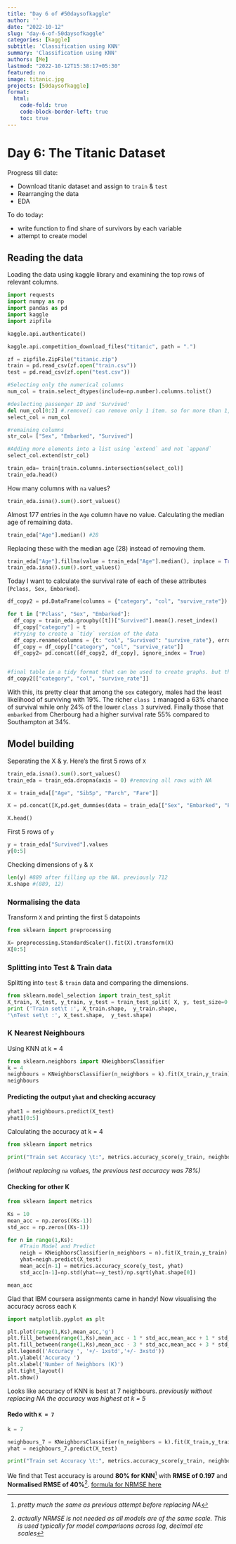 ```yaml
---
title: "Day 6 of #50daysofkaggle"
author: ''
date: "2022-10-12"
slug: "day-6-of-50daysofkaggle"
categories: [kaggle]
subtitle: 'Classification using KNN'
summary: 'Classification using KNN'
authors: [Me]
lastmod: "2022-10-12T15:38:17+05:30"
featured: no
image: titanic.jpg
projects: [50daysofkaggle]
format:
  html:
    code-fold: true
    code-block-border-left: true
    toc: true
---
```


# Day 6: The Titanic Dataset

Progress till date:

-   Download titanic dataset and assign to `train` & `test`
-   Rearranging the data
-   EDA

To do today:

-   write function to find share of survivors by each variable
-   attempt to create model

## Reading the data

Loading the data using kaggle library and examining the top rows of relevant columns.

```python
import requests
import numpy as np
import pandas as pd
import kaggle 
import zipfile 

kaggle.api.authenticate()

kaggle.api.competition_download_files("titanic", path = ".")

zf = zipfile.ZipFile("titanic.zip")
train = pd.read_csv(zf.open("train.csv"))
test = pd.read_csv(zf.open("test.csv"))

#Selecting only the numerical columns
num_col = train.select_dtypes(include=np.number).columns.tolist()

#deslecting passenger ID and 'Survived' 
del num_col[0:2] #.remove() can remove only 1 item. so for more than 1, use for loop 
select_col = num_col

#remaining columns
str_col= ["Sex", "Embarked", "Survived"]

#Adding more elements into a list using `extend` and not `append`
select_col.extend(str_col)

train_eda= train[train.columns.intersection(select_col)]
train_eda.head()
```

How many columns with `na` values?

```python
train_eda.isna().sum().sort_values()
```

Almost 177 entries in the `Age` column have no value. Calculating the median age of remaining data.

```python
train_eda["Age"].median() #28
```

Replacing these with the median age (28) instead of removing them.

```python
train_eda["Age"].fillna(value = train_eda["Age"].median(), inplace = True)
train_eda.isna().sum().sort_values()
```

Today I want to calculate the survival rate of each of these attributes (`Pclass, Sex, Embarked`).

```python

df_copy2 = pd.DataFrame(columns = {"category", "col", "survive_rate"})

for t in ["Pclass", "Sex", "Embarked"]:
  df_copy = train_eda.groupby([t])["Survived"].mean().reset_index()
  df_copy["category"] = t
  #trying to create a `tidy` version of the data 
  df_copy.rename(columns = {t: "col", "Survived": "survive_rate"}, errors = "raise", inplace = True)
  df_copy = df_copy[["category", "col", "survive_rate"]]
  df_copy2= pd.concat([df_copy2, df_copy], ignore_index = True)


#final table in a tidy format that can be used to create graphs. but that i'm keeping for later
df_copy2[["category", "col", "survive_rate"]]
```

With this, its pretty clear that among the `sex` category, males had the least likelihood of surviving with 19%. The richer `class 1` managed a 63% chance of survival while only 24% of the lower `class 3` survived. Finally those that `embarked` from Cherbourg had a higher survival rate 55% compared to Southampton at 34%.

## Model building

Seperating the X & y. Here's the first 5 rows of `X`

```python

train_eda.isna().sum().sort_values()
train_eda = train_eda.dropna(axis = 0) #removing all rows with NA

X = train_eda[["Age", "SibSp", "Parch", "Fare"]]

X = pd.concat([X,pd.get_dummies(data = train_eda[["Sex", "Embarked", "Pclass"]], columns = ["Sex", "Embarked", "Pclass"])], axis = 1)

X.head()
```

First 5 rows of `y`

```python

y = train_eda["Survived"].values
y[0:5]
```

Checking dimensions of `y` & `X`

```python

len(y) #889 after filling up the NA. previously 712
X.shape #(889, 12)
```

### Normalising the data

Transform `X` and printing the first 5 datapoints

```python
from sklearn import preprocessing

X= preprocessing.StandardScaler().fit(X).transform(X)
X[0:5]
```

### Splitting into Test & Train data

Splitting into `test` & `train` data and comparing the dimensions.

```python

from sklearn.model_selection import train_test_split
X_train, X_test, y_train, y_test = train_test_split( X, y, test_size=0.2, random_state=4)
print ('Train set\t :', X_train.shape,  y_train.shape,
'\nTest set\t :', X_test.shape,  y_test.shape)


```

### K Nearest Neighbours

Using KNN at k = 4

```python

from sklearn.neighbors import KNeighborsClassifier
k = 4
neighbours = KNeighborsClassifier(n_neighbors = k).fit(X_train,y_train)
neighbours
```

#### Predicting the output `yhat` and checking accuracy

```python

yhat1 = neighbours.predict(X_test)
yhat1[0:5]
```

Calculating the accuracy at k = 4

```python
from sklearn import metrics

print("Train set Accuracy \t:", metrics.accuracy_score(y_train, neighbours.predict(X_train)), "\nTest set Accuracy \t:", metrics.accuracy_score(y_test, yhat1))

```

*(without replacing `na` values, the previous test accuracy was 78%)*

#### Checking for other K

```python
from sklearn import metrics

Ks = 10
mean_acc = np.zeros((Ks-1))
std_acc = np.zeros((Ks-1))

for n in range(1,Ks):
    #Train Model and Predict  
    neigh = KNeighborsClassifier(n_neighbors = n).fit(X_train,y_train)
    yhat=neigh.predict(X_test)
    mean_acc[n-1] = metrics.accuracy_score(y_test, yhat)
    std_acc[n-1]=np.std(yhat==y_test)/np.sqrt(yhat.shape[0])

mean_acc
```

Glad that IBM coursera assignments came in handy! Now visualising the accuracy across each `K`

```python
import matplotlib.pyplot as plt

plt.plot(range(1,Ks),mean_acc,'g')
plt.fill_between(range(1,Ks),mean_acc - 1 * std_acc,mean_acc + 1 * std_acc, alpha=0.10)
plt.fill_between(range(1,Ks),mean_acc - 3 * std_acc,mean_acc + 3 * std_acc, alpha=0.10,color="green")
plt.legend(('Accuracy ', '+/- 1xstd','+/- 3xstd'))
plt.ylabel('Accuracy ')
plt.xlabel('Number of Neighbors (K)')
plt.tight_layout()
plt.show()
```

Looks like accuracy of KNN is best at 7 neighbours. *previously without replacing NA the accuracy was highest at k = 5*

#### Redo with `K = 7`

```python
k = 7

neighbours_7 = KNeighborsClassifier(n_neighbors = k).fit(X_train,y_train)
yhat = neighbours_7.predict(X_test)

print("Train set Accuracy \t:", metrics.accuracy_score(y_train, neighbours_7.predict(X_train)),"\nTest set Accuracy \t:", metrics.accuracy_score(y_test, yhat),"\nRMSE \t\t\t:",metrics.mean_squared_error(y_test, yhat),"\nNormalised RMSE\t\t:",metrics.mean_squared_error(y_test, yhat)/np.std(y_test))
```

We find that Test accuracy is around **80% for KNN**[^1] with **RMSE of 0.197** and **Normalised RMSE of 40%**[^2]. [formula for NRMSE here](https://www.marinedatascience.co/blog/2019/01/07/normalizing-the-rmse/)

[^1]: *pretty much the same as previous attempt before replacing NA*

[^2]: *actually NRMSE is not needed as all models are of the same scale. This is used typically for model comparisons across log, decimal etc scales*
